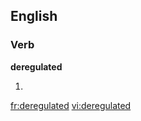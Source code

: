 ==English==

===Verb===
'''deregulated'''

# {{past of|[[deregulate]]}}

[[fr:deregulated]]
[[vi:deregulated]]